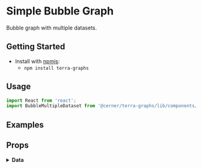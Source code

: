 
# Simple Bubble Graph

Bubble graph with multiple datasets.

## Getting Started

- Install with [npmjs](https://www.npmjs.com):
  - `npm install terra-graphs`

## Usage

```jsx
import React from 'react';
import BubbleMultipleDataset from '@cerner/terra-graphs/lib/components/BubbleMultipleDataset';
```

## Examples
<BubbleMultipleDatasetExample />

## Props
<PropsTable />

<details>
<summary style={{fontSize: 24 }}>
<b>Data</b>
</summary>

### Graph Config object
<GraphConfig />

### Data object
<DataObject />
</details>
